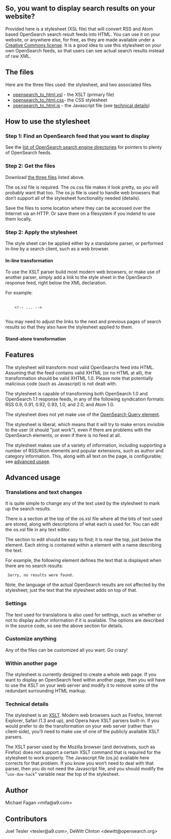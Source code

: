 == So, you want to display search results on your website? ==

Provided here is a stylesheet (XSL file) that will convert RSS and Atom based OpenSearch search result feeds into HTML.  You can use it on your website, or anywhere else, for free, as they are made available under a [[#License|Creative Commons license]].  It is a good idea to use this stylesheet on your own OpenSearch feeds, so that users can see actual search results instead of raw XML.

== The files ==

Here are the three files used: the stylesheet, and two associated files.

* [http://69.55.232.189/downloads/opensearch_to_html.xsl opensearch_to_html.xsl] - the XSLT (primary file)
* [http://69.55.232.189/downloads/opensearch_to_html.css opensearch_to_html.css]- the CSS stylesheet
* [http://69.55.232.189/downloads/opensearch_to_html.js opensearch_to_html.js] - the Javascript file (see [[#Technical details|technical details]])

== How to use the stylesheet ==

=== Step 1: Find an OpenSearch feed that you want to display ===

See the [[Community/OpenSearch search engine directories|list of OpenSearch search engine directories]] for pointers to plenty of OpenSearch feeds.

=== Step 2: Get the files ===

Download [[#The files|the three files]] listed above.

The os.xsl file is required.  The os.css file makes it look pretty, so you will probably want that too.  The os.js file is used to handle web browsers that don’t support all of the stylesheet functionality needed (details).

Save the files to some location where they can be accessed over the Internet via an HTTP.  Or save them on a filesystem if you indend to use them locally.

=== Step 2: Apply the stylesheet ===

The style sheet can be applied either by a standalone parser, or performed in-line by a search client, such as a web browser.

==== In-line transformation ====

To use the XSLT parser build most modern web browsers, or make use of another parser, simply add a link to the style sheet in the OpenSearch response feed, right below the XML declaration.

For example:

  <?xml version="1.0" encoding="UTF-8"?>
  <?xml-stylesheet href="os.xsl" type="text/xsl" ?>
  <rss version="2.0" xmlns:opensearch="<nowiki>http://a9.com/-/spec/opensearch/1.1/</nowiki>">
     <nowiki><!-- ... --></nowiki>
  </rss>

You may need to adjust the links to the next and previous pages of search results so that they also have the stylesheet applied to them.

==== Stand-alone transformation ====


== Features ==

The stylesheet will transform most valid OpenSearchs feed into HTML.   Assuming that the feed contains valid XHTML (or no HTML at all), the transformation should be valid XHTML 1.0.  Please note that potentially malicious code (such as Javascript) is not dealt with.

The stylesheet is capable of transforming both OpenSearch 1.0 and OpenSearch 1.1 response feeds, in any of the following syndication formats: RSS 0.9, 0.91, 0.92, 0.93, 1.0, and 2.0, and Atom 1.0.

The stylesheet does not yet make use of the [[Specifications/OpenSearch/1.1#OpenSearch Query element|OpenSearch Query element]].

The stylesheet is liberal, which means that it will try to make errors invisible to the user (it should "just work"), even if there are problems with the OpenSearch elements, or even if there is no feed at all.

The stylesheet makes use of a variety of information, including supporting a number of RSS/Atom elements and popular extensions, such as author and category information.  This, along with all text on the page, is configurable; see [[#Advanced usage|advanced usage]].

== Advanced usage ==

=== Translations and text changes ===

It is quite simple to change any of the text used by the stylesheet to mark up the search results.

There is a section at the top of the os.xsl file where all the bits of text used are stored, along with descriptions of what each is used for.  You can edit the os.xsl file in any text editor.

The section to edit should be easy to find; it is near the top, just below the <code><xsl:output/></code> element.  Each string is contained within a <code><xls:variable/></code> element with a name describing the text.

For example, the following element defines the text that is displayed when there are no search results:

  <xls:variable name="t-noresults">Sorry, no results were found.</xsl:variable>

Note, the language of the actual OpenSearch results are not affected by the stylesheet; just the text that the stylesheet adds on top of that.

=== Settings ===

The text used for translations is also used for settings, such as whether or not to display author information if it is available. The options are described in the source code, so see the above section for details.

=== Customize anything ===

Any of the files can be customized all you want. Go crazy!

=== Within another page ===

The stylesheet is currently designed to create a whole web page.  If you want to display an OpenSearch feed within another page, then you will have to use the XSLT on your web server and modify it to remove some of the redundant surrounding HTML markup.

=== Technical details ===

The stylesheet is an [http://www.w3.org/TR/xslt XSLT].  Modern web browsers such as Firefox, Internet Explorer, Safari (1.3 and up), and Opera have XSLT parsers built-in.  If you would prefer to do the transformation on your web server (rather than client-side), you’ll need to make use of one of the publicly available XSLT parsers.

The XSLT parser used by the Mozilla browser (and derivatives, such as Firefox) does not support a certain XSLT command that is required for the stylesheet to work properly. The Javascript file (os.js) available here corrects for that problem. If you know you won’t need to deal with that parser, then you do not need the Javascript file, and you should modify the "<code>use-doe-hack</code>" variable near the top of the stylesheet.

== Author ==

Michael Fagan <mifa@a9.com>

== Contributors ==

Joel Tesler <tesler@a9.com>, DeWitt Clinton <dewitt@opensearch.org>